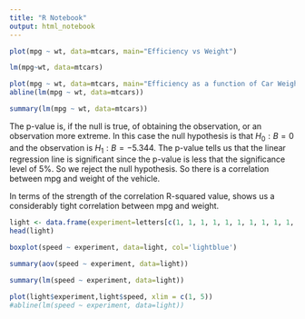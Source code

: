 ```yaml
---
title: "R Notebook"
output: html_notebook
---
```


```r
plot(mpg ~ wt, data=mtcars, main="Efficiency vs Weight")
```
```r
lm(mpg~wt, data=mtcars)
```
```r
plot(mpg ~ wt, data=mtcars, main="Efficiency as a function of Car Weight")
abline(lm(mpg ~ wt, data=mtcars))
```
```r
summary(lm(mpg ~ wt, data=mtcars))
```
The p-value is, if the null is true, of obtaining the observation, or an observation more extreme. In this case the null hypothesis is that $H_0: B=0$ and the observation is $H_1: B=-5.344$.
The p-value tells us that the linear regression line is significant since the p-value is less that the significance level of 5%. So we reject the null hypothesis. So there is a correlation between mpg and weight of the vehicle.

In terms of the strength of the correlation R-squared value, shows us a considerably tight correlation between mpg and weight.

```r
light <- data.frame(experiment=letters[c(1, 1, 1, 1, 1, 1, 1, 1, 1, 1, 1, 1, 1, 1, 1, 1, 1, 1, 1, 1, 2, 2, 2, 2, 2, 2, 2, 2, 2, 2, 2, 2, 2, 2, 2, 2, 2, 2, 2, 2, 3, 3, 3, 3, 3, 3, 3, 3, 3, 3, 3, 3, 3, 3, 3, 3, 3, 3, 3, 3, 4, 4, 4, 4, 4, 4, 4, 4, 4, 4, 4, 4, 4, 4, 4, 4, 4, 4, 4, 4, 5, 5, 5, 5, 5, 5, 5, 5, 5, 5, 5, 5, 5, 5, 5, 5, 5, 5, 5, 5)], speed=c(85, 74, 90, 107, 93, 85, 95, 98, 98, 88, 100, 98, 93, 65, 76, 81, 100, 100, 96, 96, 96, 94, 96, 94, 88, 80, 85, 88, 90, 84, 83, 79, 81, 88, 88, 83, 80, 79, 76, 80, 88, 88, 88, 86, 72, 72, 62, 86, 97, 95, 88, 91, 85, 87, 84, 84, 85, 84, 84, 84, 89, 81, 81, 82, 80, 77, 76, 74, 75, 76, 91, 92, 89, 86, 88, 72, 84, 85, 85, 78, 89, 84, 78, 81, 76, 81, 79, 81, 82, 85, 87, 87, 81, 74, 81, 94, 95, 80, 81, 87))
head(light)
```
```r
boxplot(speed ~ experiment, data=light, col='lightblue')
```

```r
summary(aov(speed ~ experiment, data=light))
```
```r
summary(lm(speed ~ experiment, data=light))

```
```r
plot(light$experiment,light$speed, xlim = c(1, 5))
#abline(lm(speed ~ experiment, data=light))

```

